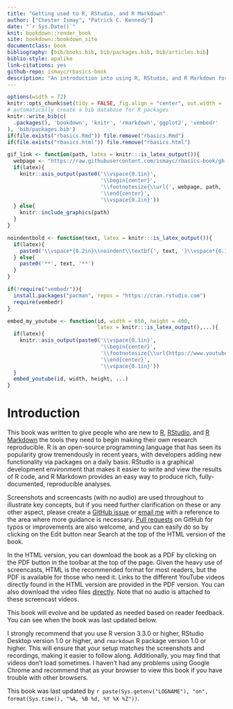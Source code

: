 ```yaml
---
title: "Getting used to R, RStudio, and R Markdown"
author: ["Chester Ismay", "Patrick C. Kennedy"]
date: "`r Sys.Date()`"
knit: bookdown::render_book
site: bookdown::bookdown_site
documentclass: book
bibliography: [bib/books.bib, bib/packages.bib, bib/articles.bib]
biblio-style: apalike
link-citations: yes
github-repo: ismayc/rbasics-book
description: "An introduction into using R, RStudio, and R Markdown for new users"
---
```


```r
options(width = 72)
knitr::opts_chunk$set(tidy = FALSE, fig.align = "center", out.width = '\\textwidth')
# automatically create a bib database for R packages
knitr::write_bib(c(
  .packages(), 'bookdown', 'knitr', 'rmarkdown','ggplot2', 'vembedr'
), 'bib/packages.bib')
if(file.exists("rbasics.Rmd")) file.remove("rbasics.Rmd")
if(file.exists("rbasics.html")) file.remove("rbasics.html")

gif_link <- function(path, latex = knitr:::is_latex_output()){
  webpage <- "https://raw.githubusercontent.com/ismayc/rbasics-book/gh-pages/"
  if(latex){
    knitr::asis_output(paste0('\\vspace{0.1in}',
                              '\\begin{center}',
                              '\\footnotesize{\\url{', webpage, path, '}}',
                              '\\end{center}',
                              '\\vspace{0.1in}'))
  } else{
    knitr::include_graphics(path)
  }
}

noindentbold <- function(text, latex = knitr:::is_latex_output()){
  if(latex){
    paste0('\\vspace*{0.2in}\\noindent\\textbf{', text, '}\\vspace*{0.1in}')
  } else{
    paste0('**', text, '**')
  }
}

if(!require("vembedr")){
  install.packages("pacman", repos = "https://cran.rstudio.com")
  require(vembedr)
}

embed_my_youtube <- function(id, width = 650, height = 400,
                             latex = knitr:::is_latex_output(),...){
  if(latex){
    knitr::asis_output(paste0('\\vspace{0.1in}',
                              '\\begin{center}',
                              '\\footnotesize{\\url{https://www.youtube.com/', id, '}}',
                              '\\end{center}',
                              '\\vspace{0.1in}'))
  }
  embed_youtube(id, width, height, ...)
}

```

# Introduction {#intro}

This book was written to give people who are new to [R](https://www.r-project.org), [RStudio](https://www.rstudio.com), and [R Markdown](http://rmarkdown.rstudio.com) the tools they need to begin making their own research reproducible. R is an open-source programming language that has seen its popularity grow tremendously in recent years, with developers adding new functionality via packages on a daily basis. RStudio is a graphical development environment that makes it easier to write and view the results of R code, and R Markdown provides an easy way to produce rich, fully-documented, reproducible analyses.

Screenshots and screencasts (with no audio) are used throughout to illustrate key concepts, but if you need further clarification on these or any other aspect, please create a [GitHub issue](https://github.com/ismayc/rbasics-book/issues) or [email me](mailto:chester.ismay@gmail.com) with a reference to the area where more guidance is necessary. [Pull requests](https://code.tutsplus.com/courses/git-basics-github-pull-requests) on GitHub for typos or improvements are also welcome, and you can easily do so by clicking on the Edit button near Search at the top of the HTML version of the book.

In the HTML version, you can download the book as a PDF by clicking on the PDF button in the toolbar at the top of the page. Given the heavy use of screencasts, HTML is the recommended format for most readers, but the PDF is available for those who need it. Links to the different YouTube videos directly found in the HTML version are provided in the PDF version. You can also download the video files [directly](https://github.com/ismayc/rbasics-book/tree/master/mp4). Note that no audio is attached to these screencast videos.

This book will evolve and be updated as needed based on reader feedback. You can see when the book was last updated below.

I strongly recommend that you use R version 3.3.0 or higher, RStudio Desktop version 1.0 or higher, and `rmarkdown` R package version 1.0 or higher. This will ensure that your setup matches the screenshots and recordings, making it easier to follow along. Additionally, you may find that videos don't load sometimes. I haven't had any problems using Google Chrome and recommend that as your browser to view this book if you have trouble with other browsers.

This book was last updated by `r paste(Sys.getenv("LOGNAME"), "on", format(Sys.time(), "%A, %B %d, %Y %X %Z"))`.
